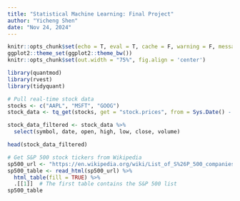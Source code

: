 ```yaml
---
title: "Statistical Machine Learning: Final Project"
author: "Yicheng Shen"
date: "Nov 24, 2024"
---
```


```r
knitr::opts_chunk$set(echo = T, eval = T, cache = F, warning = F, message = F)
ggplot2::theme_set(ggplot2::theme_bw())
knitr::opts_chunk$set(out.width = "75%", fig.align = 'center')
```

```r
library(quantmod)
library(rvest)
library(tidyquant)

# Pull real-time stock data
stocks <- c("AAPL", "MSFT", "GOOG")
stock_data <- tq_get(stocks, get = "stock.prices", from = Sys.Date() - 7, to = Sys.Date())

stock_data_filtered <- stock_data %>%
  select(symbol, date, open, high, low, close, volume)

head(stock_data_filtered)
```


```r
# Get S&P 500 stock tickers from Wikipedia
sp500_url <- "https://en.wikipedia.org/wiki/List_of_S%26P_500_companies"
sp500_table <- read_html(sp500_url) %>%
  html_table(fill = TRUE) %>%
  .[[1]]  # The first table contains the S&P 500 list
sp500_table
```